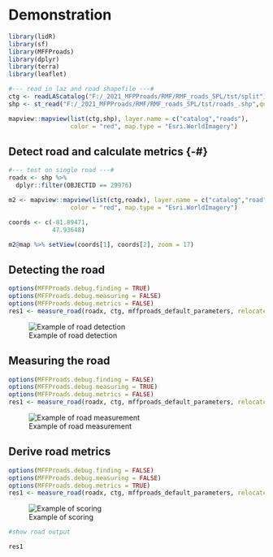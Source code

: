 # Demonstration {-#demo}

```r
library(lidR)
library(sf)
library(MFFProads)
library(dplyr)
library(terra)
library(leaflet)

#--- read in laz and road shapefile ---#
ctg <- readLAScatalog("F:/_2021_MFPProads/RMF/RMF_roads_SPL/tst/split")
shp <- st_read("F:/_2021_MFPProads/RMF/RMF_roads_SPL/tst/roads_.shp",quiet=TRUE)

mapview::mapview(list(ctg,shp), layer.name = c("catalog","roads"),
                 color = "red", map.type = "Esri.WorldImagery")

```

## Detect road and calculate metrics {-#}

```r
#--- test on single road ---#
roadx <- shp %>%
  dplyr::filter(OBJECTID == 29976)

```

```r
m2 <- mapview::mapview(list(ctg,roadx), layer.name = c("catalog","road"),
                 color = "red", map.type = "Esri.WorldImagery")

coords <- c(-81.89471,
            47.93648)

m2@map %>% setView(coords[1], coords[2], zoom = 17)

```
## Detecting the road {-#detect}
```r
options(MFFProads.debug.finding = TRUE)
options(MFFProads.debug.measuring = FALSE)
options(MFFProads.debug.metrics = FALSE)
res1 <- measure_road(roadx, ctg, mffproads_default_parameters, relocate = TRUE)
```

![Example of road detection](F:/_2021_MFPProads/roads_spl/img/detect/detect.gif)

## Measuring the road {-#measure}
```r
options(MFFProads.debug.finding = FALSE)
options(MFFProads.debug.measuring = TRUE)
options(MFFProads.debug.metrics = FALSE)
res1 <- measure_road(roadx, ctg, mffproads_default_parameters, relocate = TRUE)
```

![Example of road measurement](F:/_2021_MFPProads/roads_spl/img/measure/measure.gif)

## Derive road metrics {-#metrics}
```r
options(MFFProads.debug.finding = FALSE)
options(MFFProads.debug.measuring = FALSE)
options(MFFProads.debug.metrics = TRUE)
res1 <- measure_road(roadx, ctg, mffproads_default_parameters, relocate = TRUE)
```


![Example of scoring](F:/_2021_MFPProads/roads_spl/img/scoring.png)

```r
#show road output

res1
```